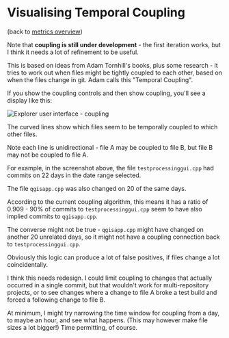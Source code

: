 # Visualising Temporal Coupling
(back to [metrics overview](/metrics/overview))

Note that **coupling is still under development** - the first iteration works, but I think it needs a lot of refinement to be useful.

This is based on ideas from Adam Tornhill's books, plus some research - it tries to work out when files might be tightly coupled to each other, based on when the files change in git.  Adam calls this "Temporal Coupling".

If you show the coupling controls and then show coupling, you'll see a display like this:

![Explorer user interface - coupling](../images/ui_guide/Coupling.png)

The curved lines show which files seem to be temporally coupled to which other files.

Note each line is unidirectional - file A may be coupled to file B, but file B may not be coupled to file A.

For example, in the screenshot above, the file `testprocessinggui.cpp` had commits on 22 days in the date range selected.

The file `qgisapp.cpp` was also changed on 20 of the same days.

According to the current coupling algorithm, this means it has a ratio of 0.909 - 90% of commits to `testprocessinggui.cpp` seem to have also implied commits to `qgisapp.cpp`.

The converse might not be true -  `qgisapp.cpp` might have changed on another 20 unrelated days, so it might not have a coupling connection back to `testprocessinggui.cpp`.

Obviously this logic can produce a lot of false positives, if files change a lot coincidentally.

I think this needs redesign. I could limit coupling to changes that actually occurred in a single commit, but that wouldn't work for multi-repository projects, or to see changes where a change to file A broke a test build and forced a following change to file B.

At minimum, I might try narrowing the time window for coupling from a day, to maybe an hour, and see what happens.  (This may however make file sizes a lot bigger!)  Time permitting, of course.
